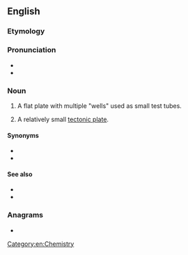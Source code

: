 ==English==

===Etymology===
{{prefix|en|micro|plate}}

===Pronunciation===
* {{IPA|en|/ˈmaɪkɹoʊˌpleɪt/}}
* {{hyph|en|mi|cro|plate}}

===Noun===
{{en-noun}}

# A flat plate with multiple "wells" used as small test tubes.
# {{lb|en|geology|tectonics}} A relatively small [[tectonic plate]].

====Synonyms====
* {{l|en|assay plate}}
* {{l|en|microtiter plate}}

====See also====
* {{l|en|microplate reader}}
* {{pedia|microtiter plate}}

===Anagrams===
* {{anagrams|en|a=aceilmoprt|lepromatic|pleromatic|temocapril}}

[[Category:en:Chemistry]]